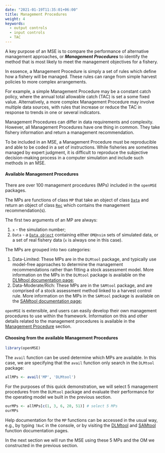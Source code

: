 ```yaml
---
date: "2021-01-19T11:35:01+06:00"
title: Management Procedures
weight: 4
keywords:
  - output controls
  - input controls
  - TAC
---
```


A key purpose of an MSE is to compare the performance of alternative management approaches, or ***Management Procedures*** to identify the method that is most likely to meet the management objectives for a fishery.

In essence, a Management Procedure is simply a set of rules which define how a fishery will be managed.  These rules can range from simple harvest policies to more complex arrangements.  

For example, a simple Management Procedure may be a constant catch policy, where the annual total allowable catch (TAC) is set a some fixed value.  Alternatively, a more complex Management Procedure may involve multiple data sources, with rules that increase or reduce the TAC in response to trends in one or several indicators.

Management Procedures can differ in data requirements and complexity.  However, all Management Procedures have one thing in common.  They take fishery information and return a management recommendation.

To be included in an MSE, a Management Procedure must be reproducible and able to be coded in a set of instructions.  While fisheries are sometimes managed by expert judgment, it is difficult to reproduce the subjective decision-making process in a computer simulation and include such methods in an MSE.

#### Available Management Procedures

There are over 100 management procedures (MPs) included in the `openMSE` packages. 

The MPs are functions of class `MP` that take an object of class [`Data`](/object-data) and return an object of class [`Rec`](/object-rec) which contains the management recommendation(s).

The first two arguments of an MP are always: 

1. `x` - the simulation number;
2. `Data` - a [`Data object`](/object-data) containing either `OM@nsim` sets of simulated data, or a set of real fishery data (`x` is always one in this case).

The MPs are grouped into two categories:

1. Data-Limited: These MPs are in the `DLMtool` package, and typically use model-free approaches to determine the management recommendations rather than fitting a stock assessment model. More information on the MPs in the `DLMtool` package is available on the [DLMtool documentation page](https://dlmtool.openmse.com);
2. Data-Moderate/Rich: These MPs are in the `SAMtool` package, and are comprised of a stock assessment method linked to a harvest control rule. More information on the MPs in the `SAMtool` package is available on the [SAMtool documentation page](https://samtool.openmse.com);

`openMSE` is extensible, and users can easily develop their own management procedures to use within the framework. Information on this and other details related to the management procedures is available in the [Management Procedure](/features-management-procedures) section.

#### Choosing from the available Management Procedures
```r
library(openMSE)
```

The `avail` function can be used determine which MPs are available. In this case, we are specifying that the `avail` function only search in the `DLMtool` package:

```r
allMPs <- avail('MP', 'DLMtool')
```

For the purposes of this quick demonstration, we will select 5 management procedures from the `DLMtool` package and evaluate their 
performance for the operating model we built in the previous section.

```r
ourMPs <- allMPs[c(1, 3, 6, 20, 51)] # select 5 MPs
ourMPs
```

Help documentation for the `MP` functions can be accessed in the usual way, e.g., by typing `?AvC` in the console, or by visiting the [DLMtool](https://dlmtool.openmse.com) and [SAMtool](https://samtool.openmse.com) function documentation pages.

In the next section we will run the MSE using these 5 MPs and the OM we constructed in the previous section.

